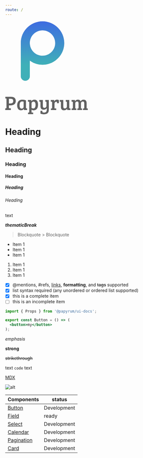 ```yaml
---
route: /
---
```


<div style={{ textAlign: 'center'}}>
<svg width="266" height="299" viewBox="0 0 266 299" fill="none" xmlns="http://www.w3.org/2000/svg">
<path fill-rule="evenodd" clip-rule="evenodd" d="M119.755 139.509C158.279 139.509 189.509 108.279 189.509 69.7546C189.509 31.2302 158.279 0 119.755 0C81.2302 0 50 31.2302 50 69.7546C50 70.1551 50.0034 70.5548 50.0101 70.9538C50.0034 71.135 50 71.3171 50 71.5V176.5C50 184.508 56.4919 191 64.5 191C72.5081 191 79 184.508 79 176.5V126.372C90.4645 134.639 104.541 139.509 119.755 139.509ZM79 71.7214C80.0261 93.3419 97.8801 110.556 119.755 110.556C142.288 110.556 160.556 92.2885 160.556 69.7546C160.556 47.2207 142.288 28.9534 119.755 28.9534C97.2207 28.9534 78.9534 47.2207 78.9534 69.7546C78.9534 69.9675 78.9551 70.18 78.9583 70.3921C78.9859 70.7578 79 71.1273 79 71.5V71.7214Z" fill="#C4C4C4"/>
<path fill-rule="evenodd" clip-rule="evenodd" d="M119.755 139.509C158.279 139.509 189.509 108.279 189.509 69.7546C189.509 31.2302 158.279 0 119.755 0C81.2302 0 50 31.2302 50 69.7546C50 70.1551 50.0034 70.5548 50.0101 70.9538C50.0034 71.135 50 71.3171 50 71.5V176.5C50 184.508 56.4919 191 64.5 191C72.5081 191 79 184.508 79 176.5V126.372C90.4645 134.639 104.541 139.509 119.755 139.509ZM79 71.7214C80.0261 93.3419 97.8801 110.556 119.755 110.556C142.288 110.556 160.556 92.2885 160.556 69.7546C160.556 47.2207 142.288 28.9534 119.755 28.9534C97.2207 28.9534 78.9534 47.2207 78.9534 69.7546C78.9534 69.9675 78.9551 70.18 78.9583 70.3921C78.9859 70.7578 79 71.1273 79 71.5V71.7214Z" fill="url(#paint0_linear)"/>
<path d="M0.0480001 285V279.816L2.16 279.624C3.39733 279.496 4.016 278.899 4.016 277.832V248.072L0.368 247.88V242.44H18.672C23.4507 242.44 27.1627 243.571 29.808 245.832C32.496 248.051 33.84 251.4 33.84 255.88C33.84 260.36 32.3253 263.859 29.296 266.376C26.2667 268.851 22.256 270.088 17.264 270.088H11.824V279.368L17.968 279.56V285H0.0480001ZM11.824 263.88H16.432C22.6613 263.88 25.776 261.341 25.776 256.264C25.776 253.192 24.9653 251.165 23.344 250.184C21.7653 249.16 19.2267 248.648 15.728 248.648H11.824V263.88ZM66.598 254.088V277.896C66.598 278.579 66.7047 279.048 66.918 279.304C67.174 279.56 67.6007 279.709 68.198 279.752L70.246 279.88V285H60.07V281.288L59.878 281.224C57.7447 284.296 54.822 285.832 51.11 285.832C46.758 285.832 43.5367 284.445 41.446 281.672C39.3553 278.899 38.31 275.101 38.31 270.28C38.31 264.477 39.718 259.955 42.534 256.712C45.35 253.469 49.574 251.848 55.206 251.848C58.8327 251.848 62.63 252.595 66.598 254.088ZM59.174 274.824V258.248C57.9793 257.693 56.3367 257.416 54.246 257.416C51.3873 257.416 49.318 258.568 48.038 260.872C46.758 263.176 46.118 266.227 46.118 270.024C46.118 276.936 48.3367 280.392 52.774 280.392C54.6513 280.392 56.1873 279.837 57.382 278.728C58.5767 277.576 59.174 276.275 59.174 274.824ZM77.1335 291.08V260.104C77.1335 259.379 77.0055 258.888 76.7495 258.632C76.5362 258.333 76.1308 258.184 75.5335 258.184L72.8455 257.992V252.808H83.6615V256.968C84.3442 255.688 85.5815 254.515 87.3735 253.448C89.1655 252.381 91.2988 251.848 93.7735 251.848C101.496 251.848 105.358 257.267 105.358 268.104C105.358 273.864 104.099 278.28 101.582 281.352C99.0642 284.424 95.6508 285.96 91.3415 285.96C88.7815 285.96 86.4988 285.341 84.4935 284.104V292.936L89.6775 293.192V298.248H73.1655V293.384L75.2775 293.192C75.9175 293.107 76.3868 292.915 76.6855 292.616C76.9842 292.36 77.1335 291.848 77.1335 291.08ZM97.4215 268.744C97.4215 261.619 95.2668 258.056 90.9575 258.056C89.1655 258.056 87.6295 258.611 86.3495 259.72C85.1122 260.787 84.4935 262.067 84.4935 263.56V278.28C86.1148 279.347 88.0775 279.88 90.3815 279.88C92.7282 279.88 94.4775 278.813 95.6295 276.68C96.8242 274.547 97.4215 271.901 97.4215 268.744ZM133.477 283.784V278.92C131.13 282.248 127.674 283.912 123.109 283.912C116.495 283.912 113.189 280.221 113.189 272.84V259.976C113.189 258.824 112.655 258.227 111.589 258.184L109.541 258.056V252.808H120.805V271.176C120.805 273.437 121.125 275.144 121.765 276.296C122.405 277.448 123.727 278.024 125.733 278.024C127.738 278.024 129.338 277.405 130.533 276.168C131.77 274.931 132.389 273.437 132.389 271.688V260.104C132.389 259.379 132.261 258.888 132.005 258.632C131.791 258.333 131.386 258.184 130.789 258.184L128.741 258.056V252.808H140.005V283.784C140.005 288.947 138.746 292.723 136.229 295.112C133.754 297.501 129.978 298.696 124.901 298.696C119.866 298.696 115.941 297.992 113.125 296.584V287.688L119.205 287.176V290.248C119.205 291.4 119.738 292.168 120.805 292.552C121.871 292.979 123.343 293.192 125.221 293.192C130.725 293.192 133.477 290.056 133.477 283.784ZM150.58 277.832V260.104C150.58 259.421 150.452 258.952 150.196 258.696C149.983 258.397 149.577 258.227 148.98 258.184L146.292 257.992V252.808H157.108V257.608C157.876 255.944 159.071 254.579 160.692 253.512C162.313 252.403 164.169 251.848 166.26 251.848C168.393 251.848 170.42 252.317 172.34 253.256V262.792L166.388 263.24V260.296C166.388 259.443 166.175 258.909 165.748 258.696C165.279 258.483 164.703 258.376 164.02 258.376C162.313 258.376 160.905 258.995 159.796 260.232C158.729 261.427 158.196 262.963 158.196 264.84V279.688L163.764 279.944V285H146.612V280.136L148.724 279.944C149.364 279.859 149.833 279.688 150.132 279.432C150.431 279.133 150.58 278.6 150.58 277.832ZM209.47 279.944V285H199.102V280.84C196.755 284.168 193.299 285.832 188.734 285.832C182.12 285.832 178.814 282.141 178.814 274.76V259.976C178.814 258.824 178.28 258.227 177.214 258.184L175.166 258.056V252.808H186.43V273.096C186.43 275.357 186.75 277.064 187.39 278.216C188.03 279.368 189.352 279.944 191.358 279.944C193.363 279.944 194.963 279.325 196.158 278.088C197.395 276.851 198.014 275.357 198.014 273.608V260.104C198.014 259.421 197.886 258.952 197.63 258.696C197.416 258.397 197.011 258.227 196.414 258.184L194.366 258.056V252.808H205.63V277.896C205.63 278.579 205.736 279.048 205.95 279.304C206.163 279.517 206.59 279.667 207.229 279.752L209.47 279.944ZM212.978 257.992V252.808H223.794V256.968C226.183 253.555 229.447 251.848 233.586 251.848C237.767 251.848 240.583 253.555 242.034 256.968C244.423 253.555 247.666 251.848 251.762 251.848C254.834 251.848 257.202 252.787 258.866 254.664C260.53 256.499 261.362 259.272 261.362 262.984V279.688L265.01 279.88V285H249.778V280.136L251.89 279.944C252.53 279.859 252.978 279.688 253.234 279.432C253.533 279.133 253.703 278.621 253.746 277.896V264.648C253.746 262.301 253.469 260.573 252.914 259.464C252.402 258.312 251.165 257.736 249.202 257.736C247.239 257.736 245.725 258.333 244.658 259.528C243.634 260.723 243.122 262.323 243.122 264.328V279.688L246.642 279.88V285H231.538V280.136L233.65 279.944C234.29 279.859 234.759 279.688 235.058 279.432C235.357 279.133 235.506 278.6 235.506 277.832V264.648C235.506 262.301 235.229 260.573 234.674 259.464C234.162 258.312 232.903 257.736 230.898 257.736C228.935 257.736 227.442 258.355 226.418 259.592C225.394 260.829 224.882 262.365 224.882 264.2V279.688L228.338 279.88V285H213.234V280.136L215.346 279.944C215.986 279.859 216.455 279.688 216.754 279.432C217.053 279.133 217.202 278.6 217.202 277.832H217.266V260.168C217.266 259.443 217.138 258.952 216.882 258.696C216.669 258.397 216.263 258.227 215.666 258.184L212.978 257.992Z" fill="#616161"/>
<defs>
<linearGradient id="paint0_linear" x1="119.755" y1="0" x2="119.755" y2="139.509" gradientUnits="userSpaceOnUse">
<stop stop-color="#3E6CE1"/>
<stop offset="1" stop-color="#3FB0B8"/>
</linearGradient>
</defs>
</svg>
</div>


<Components />

# Heading 
## Heading
### Heading
#### Heading
##### Heading
###### Heading

text

***thematicBreak***

> Blockquote
    > Blockquote

- Item 1
- Item 1
- Item 1

1. Item 1
2. Item 1
3. Item 1

- [x] @mentions, #refs, [links](), **formatting**, and <del>tags</del> supported
- [x] list syntax required (any unordered or ordered list supported)
- [x] this is a complete item
- [ ] this is an incomplete item

```jsx
import { Props } from '@papyrum/ui-docs';

export const Button = () => (
  <button>my</button>
);
```

_emphasis_

**strong**

~~strikethrough~~

text `code` text

[MDX](https://mdxjs.com)

![alt](https://mdx-logo.now.sh)

Components | status
--- | ---
[Button](https://mdxjs.com) | Development
[Field](https://mdxjs.com) | ready
[Select](https://mdxjs.com) | Development
[Calendar](https://mdxjs.com) | Development
[Pagination](https://mdxjs.com) | Development
[Card](https://mdxjs.com) | Development